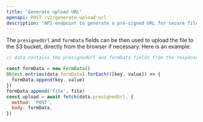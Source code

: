 ```yaml
---
title: 'Generate upload URL'
openapi: POST /v2/generate-upload-url
description: "API endpoint to generate a pre-signed URL for secure file uploads within chat sessions."
---
```


The `presignedUrl` and `formData` fields can be then used to upload the file to the S3 bucket, directly from the browser if necessary. Here is an example:

```js
// data contains the presignedUrl and formData fields from the response

const formData = new FormData()
Object.entries(data.formData).forEach(([key, value]) => {
  formData.append(key, value)
})
formData.append('file', file)
const upload = await fetch(data.presignedUrl, {
  method: 'POST',
  body: formData,
})
```